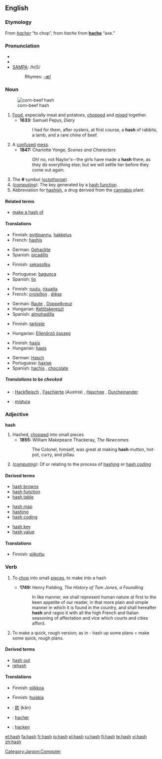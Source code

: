 {{wikipedia|dab=hash}}
==English==

===Etymology===
From {{F.}} ''[[hacher]]'' “to chop”, from {{OF.}} ''hache'' from '''[[hache]]''' “axe.”

===Pronunciation===
*{{AHD|hăsh}}
*{{IPA|/hæʃ/}}
*[[w:SAMPA|SAMPA]]: /h{S/
*:Rhymes: [[Rhymes:English:-æʃ|-æʃ]]

===Noun===
{{en-noun|es}}
[[Image:Corn-beef-hash.jpg|thumb|corn-beef hash]]

# [[Food]], especially meat and potatoes, [[chop]]ped and [[mix]]ed together.
#*'''1633:''' Samuel Pepys, ''Diary''
#*:I had for them, after oysters, at first course, a '''hash''' of rabbits, a lamb, and a rare chine of beef.
# A [[confuse]]d [[mess]].
#*'''1847:''' Charlotte Yonge, ''Scenes and Characters''
#*:Oh! no, not Naylor's--the girls have made a '''hash''' there, as they do everything else; but we will settle her before they come out again.
# The '''#''' symbol ([[octothorpe]]).
# ''([[:Category:Jargon:Computer|computing]])'': The key generated by a [[hash function]].
# Abbreviation for [[hashish]], a drug derived from the [[cannabis]] plant.

====Related terms====
*[[make a hash of]]

====Translations====
{{trans-top|chopped food, especially meat and potatoes}}
*Finnish: [[pyttipannu]], [[hakkelus]]
*French: [[hashis]] {{m}}
{{trans-mid}}
*German: [[Gehackte]] {{n}}
*Spanish: [[picadillo]] {{m}}
{{trans-bottom}}

{{trans-top|confused mess}}
*Finnish: [[sekasotku]]
{{trans-mid}}
*Portuguese: [[bagunça]] {{f}}
*Spanish: [[lío]] {{m}}
{{trans-bottom}}

{{trans-top|the '''#''' symbol}}
*Finnish: [[ruutu]], [[risuaita]]
*French: [[croisillon]] {{m}}, [[dièse]] {{m}}
{{trans-mid}}
*German: [[Raute]] {{f}}, [[Doppelkreuz]] {{n}}
*Hungarian: [[Kettőskereszt]]
*Spanish: [[almohadilla]] {{f}}
{{trans-bottom}}

{{trans-top|the key generated by a hash function}}
*Finnish: [[tarkiste]]
{{trans-mid}}
*Hungarian: [[Ellenőrző összeg]]
{{trans-bottom}}

{{trans-top|hashish}}
*Finnish: [[hasis]]
*Hungarian: [[hasis]]
{{trans-mid}}
*German: [[Hasch]] {{n}}
*Portuguese: [[haxixe]] {{m}}
*Spanish: [[hachís]] {{m}}, [[chocolate]] {{m}}
{{trans-bottom}}

=====Translations to be checked=====
{{ttbc-top}}
*{{ttbc|German}}: [[Hackfleisch]] {{n}}, [[Faschierte]] (''Austria'') {{n}}, [[Haschee]] {{n}}, [[Durcheinander]] {{n}}
*{{ttbc|Portuguese}}: [[mistura]] {{f}}
{{ttbc-bottom}}

===Adjective===
'''hash'''

# Hashed, [[chopped]] into small pieces
#*'''1855:''' William Makepeace Thackeray, ''The Newcomes''
#*:The Colonel, himself, was great at making '''hash''' mutton, hot-pot, curry, and pillau.
# ''([[:Category:Jargon:Computer|computing]])'': Of or relating to the process of [[hashing]] or [[hash coding]]

====Derived terms====
{{top3}}
*[[hash browns]]
*[[hash function]]
*[[hash table]]
{{mid3}}
*[[hash map]]
*[[hashing]]
*[[hash coding]]
{{mid3}}
*[[hash key]]
*[[hash value]]
{{bottom}}

====Translations====
{{trans-top|chopped into small pieces}}
*Finnish: [[pilkottu]]
{{trans-mid}}
{{trans-bottom}}

{{trans-top|of or related to the process of hash coding}}
{{trans-mid}}
{{trans-bottom}}

===Verb===
{{en-verb|hash|es}}

# {{transitive}} To [[chop]] into small [[piece]]s, to make into a hash
#*'''1749:''' Henry Fielding, ''The History of Tom Jones, a Foundling''
#*:In like manner, we shall represent human nature at first to the keen appetite of our reader, in that more plain and simple manner in which it is found in the country, and shall hereafter '''hash''' and ragoo it with all the high French and Italian seasoning of affectation and vice which courts and cities afford.
# To make a quick, rough version; as in - hash up some plans = make some quick, rough plans.

====Derived terms====
*[[hash out]]
*[[rehash]]

====Translations====
{{trans-top|to chop into small pieces}}
*Finnish: [[pilkkoa]]
{{trans-mid}}
{{trans-bottom}}

{{trans-top|to make a quick, rough version}}
*Finnish: [[huiskia]]
{{trans-mid}}
{{trans-bottom}}

{{ttbc-top}}
*{{ttbc|Chinese}}: [[砍]] (kǎn)
*{{ttbc|French}}: [[hacher]]
*{{ttbc|German}}: [[hacken]]
{{ttbc-bottom}}

[[Category:Jargon:Computer]]

[[et:hash]]
[[fa:hash]]
[[fr:hash]]
[[io:hash]]
[[pl:hash]]
[[ru:hash]]
[[fi:hash]]
[[te:hash]]
[[vi:hash]]
[[zh:hash]]